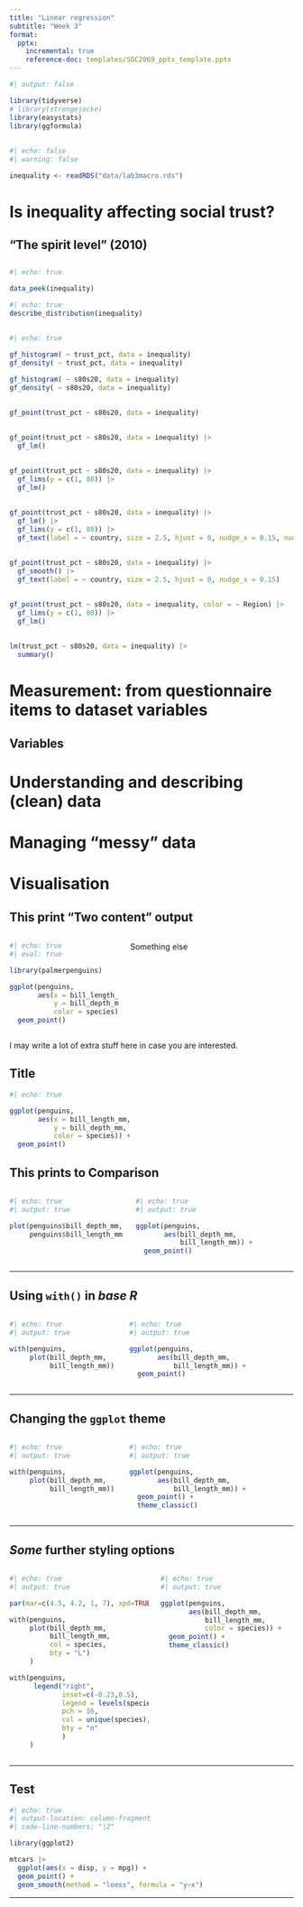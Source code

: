 ```yaml
---
title: "Linear regression"
subtitle: "Week 3"
format:
  pptx:
    incremental: true   
    reference-doc: templates/SOC2069_pptx_template.pptx
---
```


```r
#| output: false

library(tidyverse)
# library(strengejacke)
library(easystats)
library(ggformula)

```

## 

```r
#| echo: false
#| warning: false

inequality <- readRDS("data/lab3macro.rds")
```

## 

# Is inequality affecting social trust?

## "The spirit level" (2010)

## 

## 

```r
#| echo: true

data_peek(inequality)
```

```r
#| echo: true
describe_distribution(inequality)
```

## 

```r
#| echo: true

gf_histogram( ~ trust_pct, data = inequality)
gf_density( ~ trust_pct, data = inequality)

gf_histogram( ~ s80s20, data = inequality)
gf_density( ~ s80s20, data = inequality)

```

## 

```r
gf_point(trust_pct ~ s80s20, data = inequality)
```

## 

```r
gf_point(trust_pct ~ s80s20, data = inequality) |> 
  gf_lm()
```

## 

```r
gf_point(trust_pct ~ s80s20, data = inequality) |> 
  gf_lims(y = c(1, 80)) |> 
  gf_lm()
```

## 

```r
gf_point(trust_pct ~ s80s20, data = inequality) |> 
  gf_lm() |> 
  gf_lims(y = c(1, 80)) |> 
  gf_text(label = ~ country, size = 2.5, hjust = 0, nudge_x = 0.15, nudge_y = 0.15)
```

## 

## 

```r
gf_point(trust_pct ~ s80s20, data = inequality) |> 
  gf_smooth() |> 
  gf_text(label = ~ country, size = 2.5, hjust = 0, nudge_x = 0.15)
```

## 

```r
gf_point(trust_pct ~ s80s20, data = inequality, color = ~ Region) |> 
  gf_lims(y = c(1, 80)) |> 
  gf_lm()
```

## 

```r
lm(trust_pct ~ s80s20, data = inequality) |> 
  summary()
```



# Measurement: from questionnaire items to dataset variables

## Variables

# Understanding and describing (clean) data

# Managing "messy" data

# Visualisation

## This print "Two content" output

::: columns
::: {.column width="40%"}
```r
#| echo: true
#| eval: true

library(palmerpenguins)

ggplot(penguins,                        
       aes(x = bill_length_mm,          
           y = bill_depth_mm, 
           color = species)) +
  geom_point()
```
:::

::: {.column width="60%"}
Something else
:::
:::

::: notes
I may write a lot of extra stuff here in case you are interested.
:::

## Title

```r
#| echo: true

ggplot(penguins,                        
       aes(x = bill_length_mm,          
           y = bill_depth_mm, 
           color = species)) +
  geom_point()
```

## This prints to Comparison

::: columns
::: column
```r
#| echo: true
#| output: true

plot(penguins$bill_depth_mm, 
     penguins$bill_length_mm)

```
:::

::: column
```r
#| echo: true
#| output: true

ggplot(penguins,                        
       aes(bill_depth_mm,          
           bill_length_mm)) +
  geom_point()
```
:::
:::

------------------------------------------------------------------------

## Using `with()` in *base R*

::: columns
::: column
```r
#| echo: true
#| output: true

with(penguins,
     plot(bill_depth_mm, 
          bill_length_mm))

```
:::

::: column
```r
#| echo: true
#| output: true

ggplot(penguins,                        
       aes(bill_depth_mm,          
           bill_length_mm)) +
  geom_point()
```
:::
:::

------------------------------------------------------------------------

## Changing the `ggplot` theme

::: columns
::: column
```r
#| echo: true
#| output: true

with(penguins,
     plot(bill_depth_mm, 
          bill_length_mm))

```
:::

::: column
```r
#| echo: true
#| output: true

ggplot(penguins,                        
       aes(bill_depth_mm,          
           bill_length_mm)) +
  geom_point() +
  theme_classic()
```
:::
:::

------------------------------------------------------------------------

## *Some* further styling options

::: columns
::: column
```r
#| echo: true
#| output: true

par(mar=c(4.5, 4.2, 1, 7), xpd=TRUE)          # set custom plot size

with(penguins,                                # select data frame
     plot(bill_depth_mm,                      # select variables to plot
          bill_length_mm,
          col = species,                      # grouping colour
          bty = "L")                          # change plot border style 
     )                                                            

with(penguins,
      legend("right",                         # legend position
             inset=c(-0.23,0.5),              # legend custom location (outside the plot)
             legend = levels(species),        # legend labels
             pch = 16,                        # legend symbol size
             col = unique(species),           # legend symbol colour
             bty = "n"                        # remove legend borders
             )
     )

```
:::

::: column
```r
#| echo: true
#| output: true

ggplot(penguins,                              # draw empty canvas
       aes(bill_depth_mm,                     # select variables to plot
           bill_length_mm,
           color = species)) +                # grouping colour
  geom_point() +                              # select plot type
  theme_classic()                             # select pre-set style settings (theme)
```
:::
:::

------------------------------------------------------------------------

## Test

```r
#| echo: true
#| output-location: column-fragment
#| code-line-numbers: "|2"

library(ggplot2)

mtcars |> 
  ggplot(aes(x = disp, y = mpg)) +
  geom_point() +
  geom_smooth(method = "loess", formula = "y~x")
```

------------------------------------------------------------------------
